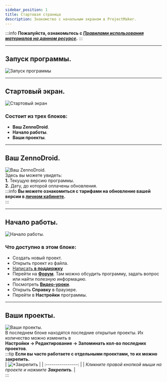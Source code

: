 ```yaml
---
sidebar_position: 1
title: Стартовая страница
description: Знакомство с начальным экраном в ProjectMaker.
---  
```

:::info **Пожалуйста, ознакомьтесь с [*Правилами использования материалов на данном ресурсе*](../Disclaimer).**
:::
_______________________________________________
## Запуск программы.
![Запуск программы](./assets/Welcome_PM/Welcome_PM_pic1.png)  
_______________________________________________
## Стартовый экран.  
![Стартовый экран](./assets/Welcome_PM/Welcome_PM_pic2.png)  
### Состоит из трех блоков:  
- **Ваш ZennoDroid**.  
- **Начало работы**.  
- **Ваши проекты**.  
_______________________________________________  
## Ваш ZennoDroid.  
![Ваш ZennoDroid.](./assets/Welcome_PM/Welcome_PM_pic3.png)  
Здесь вы можете увидеть:  
**1.** Текущую версию программы.  
**2.** Дату, до которой оплачены обновления.  
:::info **Вы можете ознакомиться с тарифами на обновление вашей версии в [**личном кабинете**](https://account.zennolab.com/personal-area-sale/updates).**  
:::  
_______________________________________________ 
## Начало работы.  
![Начало работы.](./assets/Welcome_PM/Welcome_PM_pic4.png)  
### Что доступно в этом блоке:  
- Создать новый проект.  
- Открыть проект из файла.  
- [Написать **в поддержку**](https://helpdesk.zennolab.com/ru)  
- Перейти на [**Форум**](https://zenno.club/discussion/). Там можно обсудить программу, задать вопрос или найти полезную информацию.  
- Посмотреть [**Видео-уроки**](https://www.youtube.com/@ZennoLabcom/playlists).  
- Открыть **Справку** в браузере.  
- Перейти в **Настройки** программы.  
_______________________________________________  
## Ваши проекты.  
![Ваши проекты.](./assets/Welcome_PM/Welcome_PM_pic5.png)   
В последнем блоке находятся последние открытые проекты. Их количество можно изменить в  
**Настройки → Редактирование → Запоминать кол-во последних проектов**.  
:::tip **Если вы часто работаете с отдельными проектами, то их можно закрепить.**  
| ![*Закрепить](./assets/Welcome_PM/Welcome_PM_pic6.png)              | 
| :----------------: | 
| *Кликните правой кнопкой мыши на проекте и нажмите **Закрепить**.*        |  
:::   